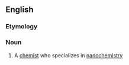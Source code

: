 ==English==

===Etymology===
{{back-form|nanochemistry|lang=en}}

===Noun===
{{en-noun}}

# {{context|chemistry|lang=en}} A [[chemist]] who specializes in [[nanochemistry]]